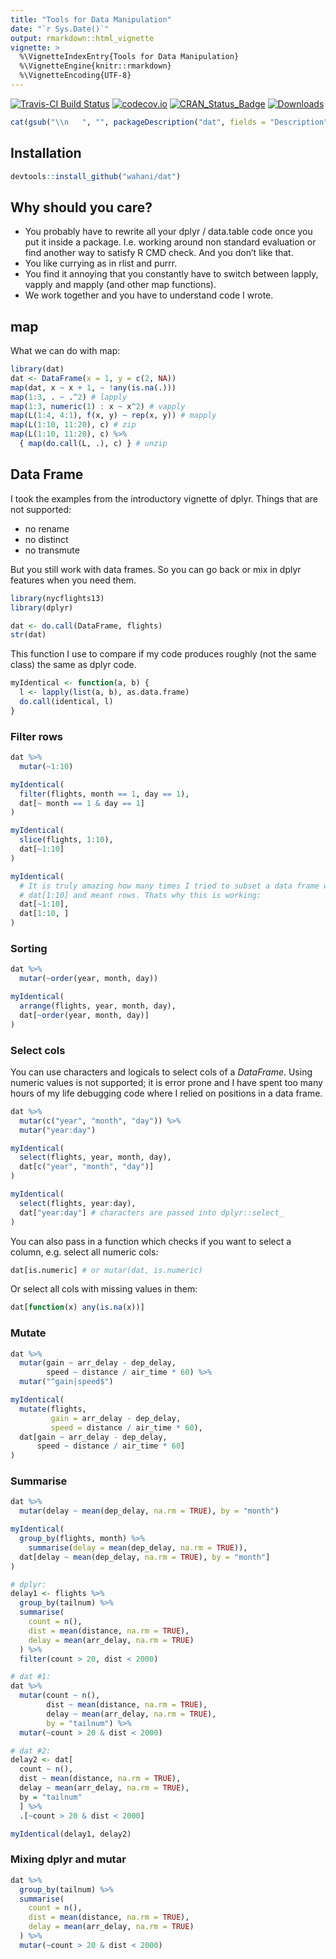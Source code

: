 ```yaml
---
title: "Tools for Data Manipulation"
date: "`r Sys.Date()`"
output: rmarkdown::html_vignette
vignette: >
  %\VignetteIndexEntry{Tools for Data Manipulation}
  %\VignetteEngine{knitr::rmarkdown}
  %\VignetteEncoding{UTF-8}
---
```


[![Travis-CI Build Status](https://travis-ci.org/wahani/dat.svg?branch=master)](https://travis-ci.org/wahani/dat)
[![codecov.io](https://codecov.io/github/wahani/dat/coverage.svg?branch=master)](https://codecov.io/github/wahani/dat?branch=master)
[![CRAN_Status_Badge](http://www.r-pkg.org/badges/version/dat)](http://cran.r-project.org/package=dat)
[![Downloads](http://cranlogs.r-pkg.org/badges/dat?color=brightgreen)](http://www.r-pkg.org/pkg/dat)

```r
cat(gsub("\\n   ", "", packageDescription("dat", fields = "Description")))
```

## Installation

```r
devtools::install_github("wahani/dat")
```

## Why should you care?

- You probably have to rewrite all your dplyr / data.table code once you put it 
inside a package. I.e. working around non standard evaluation or find another
way to satisfy R CMD check. And you don't like that.
- You like currying as in rlist and purrr.
- You find it annoying that you constantly have to switch between lapply, vapply
and mapply (and other map functions).
- We work together and you have to understand code I wrote.

## map

What we can do with map:

```r
library(dat)
dat <- DataFrame(x = 1, y = c(2, NA))
map(dat, x ~ x + 1, ~ !any(is.na(.)))
map(1:3, . ~ .^2) # lapply
map(1:3, numeric(1) : x ~ x^2) # vapply
map(L(1:4, 4:1), f(x, y) ~ rep(x, y)) # mapply
map(L(1:10, 11:20), c) # zip
map(L(1:10, 11:20), c) %>% 
  { map(do.call(L, .), c) } # unzip
```


## Data Frame

I took the examples from the introductory vignette of dplyr. Things that are not
supported:

- no rename
- no distinct
- no transmute

But you still work with data frames. So you can go back or mix in dplyr features
when you need them.

```r
library(nycflights13)
library(dplyr)

dat <- do.call(DataFrame, flights)
str(dat)
```

This function I use to compare if my code produces roughly (not the same class)
the same as dplyr code.

```r
myIdentical <- function(a, b) {
  l <- lapply(list(a, b), as.data.frame)
  do.call(identical, l)
}
```

### Filter rows

```r
dat %>%
  mutar(~1:10)

myIdentical(
  filter(flights, month == 1, day == 1),
  dat[~ month == 1 & day == 1]
)

myIdentical(
  slice(flights, 1:10),
  dat[~1:10]
)

myIdentical(
  # It is truly amazing how many times I tried to subset a data frame with
  # dat[1:10] and meant rows. Thats why this is working:
  dat[~1:10],
  dat[1:10, ]
)
```

### Sorting

```r
dat %>%
  mutar(~order(year, month, day))

myIdentical(
  arrange(flights, year, month, day),
  dat[~order(year, month, day)]
)
```


### Select cols

You can use characters and logicals to select cols of a *DataFrame*. Using
numeric values is not supported; it is error prone and I have spent too many
hours of my life debugging code where I relied on positions in a data frame.

```r
dat %>%
  mutar(c("year", "month", "day")) %>%
  mutar("year:day")

myIdentical(
  select(flights, year, month, day),
  dat[c("year", "month", "day")]
)

myIdentical(
  select(flights, year:day),
  dat["year:day"] # characters are passed into dplyr::select_
)
```

You can also pass in a function which checks if you want to select a column, e.g.
select all numeric cols:

```r
dat[is.numeric] # or mutar(dat, is.numeric)
```

Or select all cols with missing values in them:

```r
dat[function(x) any(is.na(x))]
```

### Mutate

```r
dat %>%
  mutar(gain ~ arr_delay - dep_delay,
        speed ~ distance / air_time * 60) %>%
  mutar("^gain|speed$")

myIdentical(
  mutate(flights,
         gain = arr_delay - dep_delay,
         speed = distance / air_time * 60),
  dat[gain ~ arr_delay - dep_delay,
      speed ~ distance / air_time * 60]
)
```

### Summarise

```r
dat %>%
  mutar(delay ~ mean(dep_delay, na.rm = TRUE), by = "month")

myIdentical(
  group_by(flights, month) %>% 
    summarise(delay = mean(dep_delay, na.rm = TRUE)),
  dat[delay ~ mean(dep_delay, na.rm = TRUE), by = "month"]
)

# dplyr:
delay1 <- flights %>%
  group_by(tailnum) %>%
  summarise(
    count = n(),
    dist = mean(distance, na.rm = TRUE),
    delay = mean(arr_delay, na.rm = TRUE)
  ) %>%
  filter(count > 20, dist < 2000)

# dat #1:
dat %>%
  mutar(count ~ n(),
        dist ~ mean(distance, na.rm = TRUE),
        delay ~ mean(arr_delay, na.rm = TRUE),
        by = "tailnum") %>%
  mutar(~count > 20 & dist < 2000)

# dat #2:
delay2 <- dat[
  count ~ n(),
  dist ~ mean(distance, na.rm = TRUE),
  delay ~ mean(arr_delay, na.rm = TRUE),
  by = "tailnum"
  ] %>%
  .[~count > 20 & dist < 2000]

myIdentical(delay1, delay2)
```

### Mixing dplyr and mutar

```r
dat %>%
  group_by(tailnum) %>%
  summarise(
    count = n(),
    dist = mean(distance, na.rm = TRUE),
    delay = mean(arr_delay, na.rm = TRUE)
  ) %>%
  mutar(~count > 20 & dist < 2000)
```

